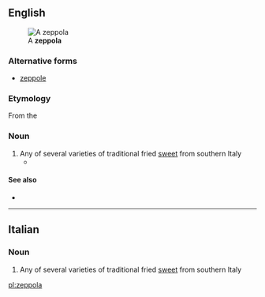 ==English==
[[File:Zeppula.jpg|thumb|A '''zeppola''']]
===Alternative forms===
* [[zeppole]]

===Etymology===
From the {{etyl|it}} {{term|lang=it|zeppola}}

===Noun===
{{en-noun|zeppole}}

# Any of several varieties of traditional fried [[sweet]] from southern Italy
#*{{quote-news|2009|January 25|Jeff Vandam|Brio Inside the Brownstones|New York Times|url=http://www.nytimes.com/2009/01/25/realestate/25livi.html
|passage=These days it might be easier to pick up a Wi-Fi signal than a rice ball or some '''zeppole''', but what’s nice is that the zeppole are still here: the neighborhood’s old guard has remained reassuringly in place. }}

====See also====
*{{pedialite}}

----

==Italian==

===Noun===
{{wikipedia|lang=it}}
{{it-noun|zeppol|f|a|e}}

# Any of several varieties of traditional fried [[sweet]] from southern Italy

[[pl:zeppola]]